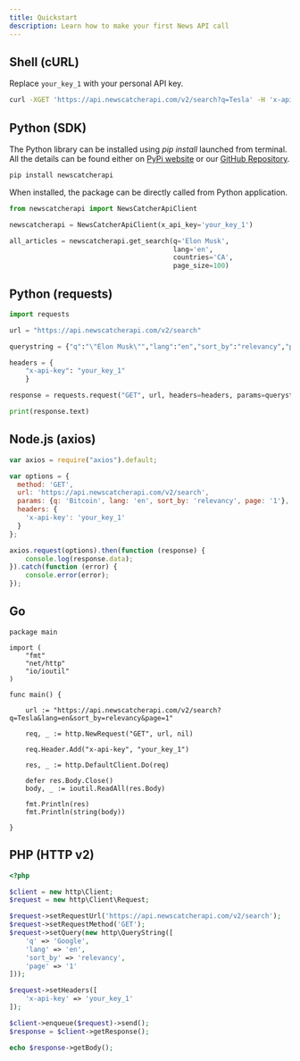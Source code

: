 ```yaml
---
title: Quickstart
description: Learn how to make your first News API call
---
```



Shell (cURL)
----------------

Replace `your_key_1` with your personal API key.

```bash
curl -XGET 'https://api.newscatcherapi.com/v2/search?q=Tesla' -H 'x-api-key: your_key_1'
```


Python (SDK)
----------------

The Python library can be installed using _pip install_ launched from terminal. All the details can be found either on [PyPi website](https://pypi.org/project/newscatcherapi/) or our [GitHub Repository](https://github.com/NewscatcherAPI/newscatcherapi-sdk-python).

```bash
pip install newscatcherapi
```


When installed, the package can be directly called from Python application.

```python
from newscatcherapi import NewsCatcherApiClient

newscatcherapi = NewsCatcherApiClient(x_api_key='your_key_1')

all_articles = newscatcherapi.get_search(q='Elon Musk',
                                         lang='en',
                                         countries='CA',
                                         page_size=100)
```


Python (requests)
---------------------

```python
import requests

url = "https://api.newscatcherapi.com/v2/search"

querystring = {"q":"\"Elon Musk\"","lang":"en","sort_by":"relevancy","page":"1"}

headers = {
    "x-api-key": "your_key_1"
    }

response = requests.request("GET", url, headers=headers, params=querystring)

print(response.text)
```


Node.js (axios)
-------------------

```js
var axios = require("axios").default;

var options = {
  method: 'GET',
  url: 'https://api.newscatcherapi.com/v2/search',
  params: {q: 'Bitcoin', lang: 'en', sort_by: 'relevancy', page: '1'},
  headers: {
    'x-api-key': 'your_key_1'
  }
};

axios.request(options).then(function (response) {
	console.log(response.data);
}).catch(function (error) {
	console.error(error);
});
```


Go
------

```golang
package main

import (
	"fmt"
	"net/http"
	"io/ioutil"
)

func main() {

	url := "https://api.newscatcherapi.com/v2/search?q=Tesla&lang=en&sort_by=relevancy&page=1"

	req, _ := http.NewRequest("GET", url, nil)

	req.Header.Add("x-api-key", "your_key_1")

	res, _ := http.DefaultClient.Do(req)

	defer res.Body.Close()
	body, _ := ioutil.ReadAll(res.Body)

	fmt.Println(res)
	fmt.Println(string(body))

}
```


PHP (HTTP v2)
-----------------

```php
<?php

$client = new http\Client;
$request = new http\Client\Request;

$request->setRequestUrl('https://api.newscatcherapi.com/v2/search');
$request->setRequestMethod('GET');
$request->setQuery(new http\QueryString([
	'q' => 'Google',
	'lang' => 'en',
	'sort_by' => 'relevancy',
	'page' => '1'
]));

$request->setHeaders([
	'x-api-key' => 'your_key_1'
]);

$client->enqueue($request)->send();
$response = $client->getResponse();

echo $response->getBody();
```

